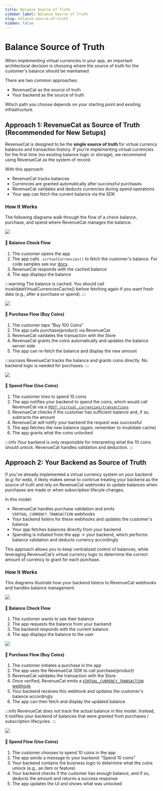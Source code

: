 ```yaml
---
title: Balance Source of Truth
sidebar_label: Balance Source of Truth
slug: balance-source-of-truth
hidden: false
---
```


# Balance Source of Truth

When implementing virtual currencies in your app, an important architectural decision is choosing where the source of truth for the customer's balance should be maintained.

There are two common approaches:

- RevenueCat as the source of truth
- Your backend as the source of truth

Which path you choose depends on your starting point and existing infrastructure.

## Approach 1: RevenueCat as Source of Truth (Recommended for New Setups)

RevenueCat is designed to be the **single source of truth** for virtual currency balances and transaction history. If you're implementing virtual currencies for the first time (no existing balance logic or storage), we recommend using RevenueCat as the system of record.

With this approach:

- RevenueCat tracks balances
- Currencies are granted automatically after successful purchases
- RevenueCat validates and deducts currencies during spend operations
- Your app can fetch the current balance via the SDK

### How It Works

The following diagrams walk through the flow of a check balance, purchase, and spend where RevenueCat manages the balance.

![](/docs_images/virtual-currency/VC_RC_FLOW_CHECK_BALANCE.png)

#### 🔹 Balance Check Flow

1. The customer opens the app
2. The app calls `.virtualCurrencies()` to fetch the customer's balance. For code samples see our [docs](/offerings/virtual-currency#from-the-sdk)
3. RevenueCat responds with the cached balance
4. The app displays the balance

:::warning
The balance is cached. You should call invalidateVirtualCurrenciesCache() before fetching again if you want fresh data (e.g., after a purchase or spend).
:::

![](/docs_images/virtual-currency/VC_RC_FLOW_PURCHASE.png)

#### 🔹 Purchase Flow (Buy Coins)

1. The customer taps “Buy 100 Coins”
2. The app calls purchase(product) via RevenueCat
3. RevenueCat validates the transaction with the Store
4. RevenueCat grants the coins automatically and updates the balance server-side
5. The app can re-fetch the balance and display the new amount

:::success
RevenueCat tracks the balance and grants coins directly. No backend logic is needed for purchases.
:::

![](/docs_images/virtual-currency/VC_RC_FLOW_SPEND.png)

#### 🔹 Spend Flow (Use Coins)

1. The customer tries to spend 10 coins
2. The app notifies your backend to spend the coins, which would call RevenueCat via a [`POST /virtual_currencies/transactions`](https://www.revenuecat.com/docs/api-v2#tag/Customer/operation/create-virtual-currencies-transaction)
3. RevenueCat checks if the customer has sufficient balance and, if so, subtracts the amount
4. RevenueCat will notify your backend the request was successful
5. The app fetches the new balance (again, remember to invalidate cache)
6. The app grants what the coins unlocked

:::info
Your backend is only responsible for interpreting what the 10 coins should unlock. RevenueCat handles validation and deduction.
:::

## Approach 2: Your Backend as Source of Truth

If you've already implemented a virtual currency system on your backend (e.g: for web), it likely makes sense to continue treating your backend as the source of truth and rely on RevenueCat webhooks to update balances when purchases are made or when subscription lifecyle changes.

In this model:

- RevenueCat handles purchase validation and emits `VIRTUAL_CURRENCY_TRANSACTION` webhooks
- Your backend listens for these webhooks and updates the customer's balance
- Your app fetches balances directly from your backend
- Spending is initiated from the app → your backend, which performs balance validation and deducts currency accordingly

This approach allows you to keep centralized control of balances, while leveraging RevenueCat’s virtual currency logic to determine the correct amount of currency to grant for each purchase.

### How It Works

This diagrams illustrate how your backend listens to RevenueCat webhooks and handles balance management.

![](/docs_images/virtual-currency/VC_BACKEND_FLOW_CHECK_BALANCE.png)

#### 🔹 Balance Check Flow

1. The customer wants to see their balance
2. The app requests the balance from your backend
3. The backend responds with the current balance
4. The app displays the balance to the user

![](/docs_images/virtual-currency/VC_BACKEND_FLOW_PURCHASE.png)

#### 🔹 Purchase Flow (Buy Coins)

1. The customer initiates a purchase in the app
2. The app uses the RevenueCat SDK to call purchase(product)
3. RevenueCat validates the transaction with the Store
4. Once verified, RevenueCat emits a [`VIRTUAL_CURRENCY_TRANSACTION` webhook](/offerings/virtual-currency/events#webhook-events)
5. Your backend receives this webhook and updates the customer's balance accordingly
6. The app can then fetch and display the updated balance

:::info
RevenueCat does not track the actual balance in this model. Instead, it notifies your backend of balances that were granted from purchases / subscription lifecycles.
:::

![](/docs_images/virtual-currency/VC_BACKEND_FLOW_SPEND.png)

#### 🔹 Spend Flow (Use Coins)

1. The customer chooses to spend 10 coins in the app
2. The app sends a message to your backend: “Spend 10 coins”
3. Your backend contains the business logic to determine what the coins unlock (e.g., an item or feature)
4. Your backend checks if the customer has enough balance, and if so, deducts the amount and returns a success response
5. The app updates the UI and shows what was unlocked
